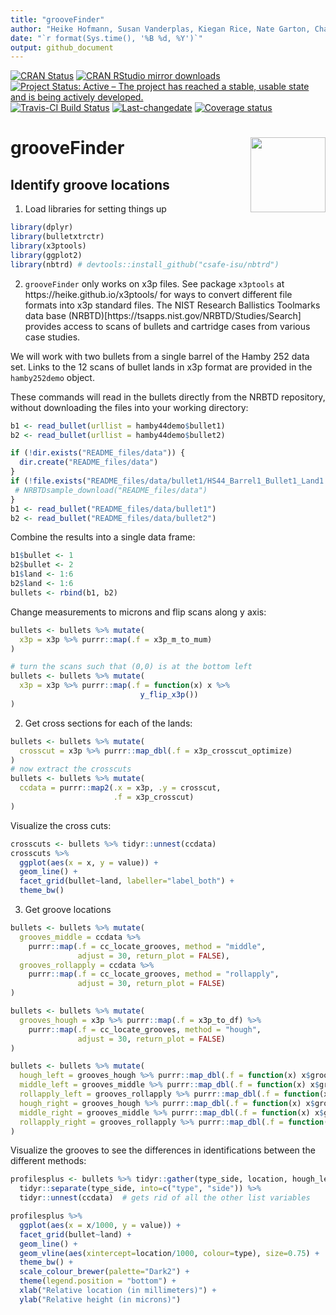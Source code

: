 ```yaml
---
title: "grooveFinder"
author: "Heike Hofmann, Susan Vanderplas, Kiegan Rice, Nate Garton, Charlotte Roiger"
date: "`r format(Sys.time(), '%B %d, %Y')`"
output: github_document
---
```


[![CRAN Status](http://www.r-pkg.org/badges/version/grooveFinder)](https://cran.r-project.org/package=grooveFinder) [![CRAN RStudio mirror downloads](http://cranlogs.r-pkg.org/badges/grooveFinder)](http://www.r-pkg.org/pkg/grooveFinder) 
[![Project Status: Active – The project has reached a stable, usable state and is being actively developed.](http://www.repostatus.org/badges/latest/active.svg)](http://www.repostatus.org/#active)
[![Travis-CI Build Status](https://travis-ci.org/heike/grooveFinder.svg?branch=master)](https://travis-ci.org/heike/grooveFinder)
[![Last-changedate](https://img.shields.io/badge/last%20change-`r gsub('-', '--', Sys.Date())`-yellowgreen.svg)](/commits/master)
[![Coverage status](https://codecov.io/gh/heike/grooveFinder/branch/master/graph/badge.svg)](https://codecov.io/github/heike/grooveFinder?branch=master)

# grooveFinder <img src="man/figures/grooveFinder.png" align="right" width = "120"/>

## Identify groove locations

1. Load libraries for setting things up
```r
library(dplyr)
library(bulletxtrctr)
library(x3ptools)
library(ggplot2)
library(nbtrd) # devtools::install_github("csafe-isu/nbtrd")
```

2. `grooveFinder` only works on x3p files. See package `x3ptools` at https://heike.github.io/x3ptools/ for ways to convert different file formats into x3p standard files.
The NIST Research Ballistics Toolmarks data base (NRBTD)[https://tsapps.nist.gov/NRBTD/Studies/Search] provides access to  scans of bullets and cartridge cases from various case studies.    

We will work with two bullets from a single barrel of the Hamby 252 data set. Links to the 12 scans of bullet lands in x3p format are provided in the `hamby252demo` object.

These commands will read in the bullets directly from the NRBTD repository, without downloading the files into your working directory:

```r
b1 <- read_bullet(urllist = hamby44demo$bullet1)
b2 <- read_bullet(urllist = hamby44demo$bullet2)
```






```r
if (!dir.exists("README_files/data")) {
  dir.create("README_files/data")
}
if (!file.exists("README_files/data/bullet1/HS44_Barrel1_Bullet1_Land1.x3p")) {
 # NRBTDsample_download("README_files/data")
}
b1 <- read_bullet("README_files/data/bullet1")
b2 <- read_bullet("README_files/data/bullet2")
```

Combine the results into a single data frame:

```r
b1$bullet <- 1
b2$bullet <- 2
b1$land <- 1:6
b2$land <- 1:6
bullets <- rbind(b1, b2)
```

Change measurements to microns and flip scans along y axis:

```r
bullets <- bullets %>% mutate(
  x3p = x3p %>% purrr::map(.f = x3p_m_to_mum)
)

# turn the scans such that (0,0) is at the bottom left
bullets <- bullets %>% mutate(
  x3p = x3p %>% purrr::map(.f = function(x) x %>% 
                             y_flip_x3p())
) 

```


2. Get cross sections for each of the lands:

```r
bullets <- bullets %>% mutate(
  crosscut = x3p %>% purrr::map_dbl(.f = x3p_crosscut_optimize)
)
# now extract the crosscuts
bullets <- bullets %>% mutate(
  ccdata = purrr::map2(.x = x3p, .y = crosscut, 
                       .f = x3p_crosscut)
)
```

Visualize the cross cuts:
```r
crosscuts <- bullets %>% tidyr::unnest(ccdata)
crosscuts %>% 
  ggplot(aes(x = x, y = value)) + 
  geom_line() +
  facet_grid(bullet~land, labeller="label_both") +
  theme_bw()
```


3. Get groove locations

```r
bullets <- bullets %>% mutate(
  grooves_middle = ccdata %>% 
    purrr::map(.f = cc_locate_grooves, method = "middle", 
               adjust = 30, return_plot = FALSE),
  grooves_rollapply = ccdata %>% 
    purrr::map(.f = cc_locate_grooves, method = "rollapply", 
               adjust = 30, return_plot = FALSE)
)

bullets <- bullets %>% mutate(
  grooves_hough = x3p %>% purrr::map(.f = x3p_to_df) %>%
    purrr::map(.f = cc_locate_grooves, method = "hough", 
               adjust = 30, return_plot = FALSE)
)

bullets <- bullets %>% mutate(
  hough_left = grooves_hough %>% purrr::map_dbl(.f = function(x) x$groove[1]),
  middle_left = grooves_middle %>% purrr::map_dbl(.f = function(x) x$groove[1]),
  rollapply_left = grooves_rollapply %>% purrr::map_dbl(.f = function(x) x$groove[1]),
  hough_right = grooves_hough %>% purrr::map_dbl(.f = function(x) x$groove[2]),
  middle_right = grooves_middle %>% purrr::map_dbl(.f = function(x) x$groove[2]),
  rollapply_right = grooves_rollapply %>% purrr::map_dbl(.f = function(x) x$groove[2])
)

```

Visualize  the grooves to see the differences in identifications between the different methods:

```r
profilesplus <- bullets %>% tidyr::gather(type_side, location, hough_left:rollapply_right) %>%
  tidyr::separate(type_side, into=c("type", "side")) %>%
  tidyr::unnest(ccdata)  # gets rid of all the other list variables 

profilesplus %>% 
  ggplot(aes(x = x/1000, y = value)) +
  facet_grid(bullet~land) +
  geom_line() +
  geom_vline(aes(xintercept=location/1000, colour=type), size=0.75) +
  theme_bw() +
  scale_colour_brewer(palette="Dark2") +
  theme(legend.position = "bottom") +
  xlab("Relative location (in millimeters)") +
  ylab("Relative height (in microns)")

```



